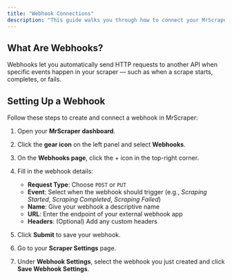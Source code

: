 ```yaml
---
title: "Webhook Connections"
description: "This guide walks you through how to connect your MrScraper scrapers to external APIs using webhooks."
---
```


## What Are Webhooks?

Webhooks let you automatically send HTTP requests to another API when specific events happen in your scraper — such as when a scrape starts, completes, or fails.

## Setting Up a Webhook

Follow these steps to create and connect a webhook in MrScraper:

1. Open your **MrScraper dashboard**.
2. Click the **gear icon** on the left panel and select **Webhooks**.
3. On the **Webhooks page**, click the + icon in the top-right corner.
4. Fill in the webhook details:

    - **Request Type**: Choose `POST` or `PUT`
    - **Event**: Select when the webhook should trigger (e.g., *Scraping Started*, *Scraping Completed*, *Scraping Failed*)
    - **Name**: Give your webhook a descriptive name
    - **URL**: Enter the endpoint of your external webhook app
    - **Headers**: (Optional) Add any custom headers

5. Click **Submit** to save your webhook.
6. Go to your **Scraper Settings** page.
7. Under **Webhook Settings**, select the webhook you just created and click **Save Webhook Settings**.
